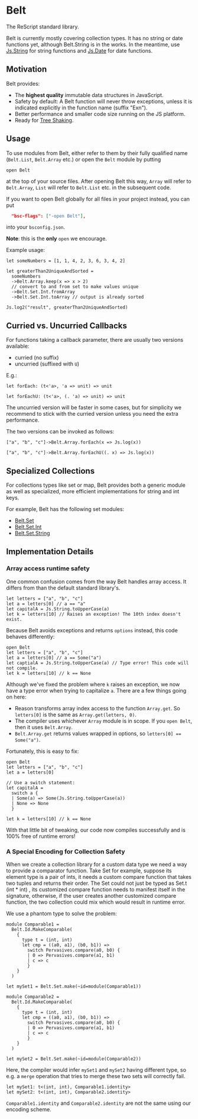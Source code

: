 # Belt

The ReScript standard library.

Belt is currently mostly covering collection types. It has no string or date functions yet, although Belt.String is in the works. In the meantime, use [Js.String](js/string) for string functions and [Js.Date](js/date) for date functions.

## Motivation

Belt provides:

- The **highest quality** immutable data structures in JavaScript.
- Safety by default: A Belt function will never throw exceptions, unless it is
  indicated explicitly in the function name (suffix "Exn").
- Better performance and smaller code size running on the JS platform.
- Ready for [Tree Shaking](https://webpack.js.org/guides/tree-shaking/).

## Usage

To use modules from Belt, either refer to them by their fully qualified name (`Belt.List`, `Belt.Array` etc.) or open the `Belt` module by putting

```
open Belt
```

at the top of your source files. After opening Belt this way, `Array` will refer to `Belt.Array`, `List` will refer to `Belt.List` etc. in the subsequent code.

If you want to open Belt globally for all files in your project instead, you can put

```json
  "bsc-flags": ["-open Belt"],
```

into your `bsconfig.json`.

**Note**: this is the **only** `open` we encourage.

Example usage:

```
let someNumbers = [1, 1, 4, 2, 3, 6, 3, 4, 2]

let greaterThan2UniqueAndSorted =
  someNumbers
  ->Belt.Array.keep(x => x > 2)
  // convert to and from set to make values unique
  ->Belt.Set.Int.fromArray
  ->Belt.Set.Int.toArray // output is already sorted

Js.log2("result", greaterThan2UniqueAndSorted)
```

## Curried vs. Uncurried Callbacks

For functions taking a callback parameter, there are usually two versions
available:

- curried (no suffix)
- uncurried (suffixed with `U`)

E.g.:

```
let forEach: (t<'a>, 'a => unit) => unit

let forEachU: (t<'a>, (. 'a) => unit) => unit
```

The uncurried version will be faster in some cases, but for simplicity we recommend to stick with the curried version unless you need the extra performance.

The two versions can be invoked as follows:

```
["a", "b", "c"]->Belt.Array.forEach(x => Js.log(x))

["a", "b", "c"]->Belt.Array.forEachU((. x) => Js.log(x))
```

## Specialized Collections

For collections types like set or map, Belt provides both a generic module as well as specialized, more efficient implementations for string and int keys.

For example, Belt has the following set modules:

- [Belt.Set](belt/set)
- [Belt.Set.Int](belt/set-int)
- [Belt.Set.String](belt/set-string)

## Implementation Details

### Array access runtime safety

One common confusion comes from the way Belt handles array access. It differs from than the default standard library's.

```
let letters = ["a", "b", "c"]
let a = letters[0] // a == "a"
let capitalA = Js.String.toUpperCase(a)
let k = letters[10] // Raises an exception! The 10th index doesn't exist.
```

Because Belt avoids exceptions and returns `options` instead, this code behaves differently:

```
open Belt
let letters = ["a", "b", "c"]
let a = letters[0] // a == Some("a")
let captialA = Js.String.toUpperCase(a) // Type error! This code will not compile.
let k = letters[10] // k == None
```

Although we've fixed the problem where `k` raises an exception, we now have a type error when trying to capitalize `a`. There are a few things going on here:

- Reason transforms array index access to the function `Array.get`. So `letters[0]` is the same as `Array.get(letters, 0)`.
- The compiler uses whichever `Array` module is in scope. If you `open Belt`, then it uses `Belt.Array`.
- `Belt.Array.get` returns values wrapped in options, so `letters[0] == Some("a")`.

Fortunately, this is easy to fix:

```res example
open Belt
let letters = ["a", "b", "c"]
let a = letters[0]

// Use a switch statement:
let capitalA =
  switch a {
  | Some(a) => Some(Js.String.toUpperCase(a))
  | None => None
  }

let k = letters[10] // k == None
```

With that little bit of tweaking, our code now compiles successfully and is 100% free of runtime errors!

### A Special Encoding for Collection Safety

When we create a collection library for a custom data type we need a way to provide a comparator function. Take Set for example, suppose its element type is a pair of ints, it needs a custom compare function that takes two tuples and returns their order. The Set could not just be typed as Set.t (int \* int) , its customized compare function needs to manifest itself in the signature, otherwise, if the user creates another customized compare function, the two collection could mix which would result in runtime error.

We use a phantom type to solve the problem:

```
module Comparable1 =
  Belt.Id.MakeComparable(
    {
      type t = (int, int)
      let cmp = ((a0, a1), (b0, b1)) =>
        switch Pervasives.compare(a0, b0) {
        | 0 => Pervasives.compare(a1, b1)
        | c => c
        }
    }
  )

let mySet1 = Belt.Set.make(~id=module(Comparable1))

module Comparable2 =
  Belt.Id.MakeComparable(
    {
      type t = (int, int)
      let cmp = ((a0, a1), (b0, b1)) =>
        switch Pervasives.compare(a0, b0) {
        | 0 => Pervasives.compare(a1, b1)
        | c => c
        }
    }
  )

let mySet2 = Belt.Set.make(~id=module(Comparable2))
```

Here, the compiler would infer `mySet1` and `mySet2` having different type, so e.g. a `merge` operation that tries to merge these two sets will correctly fail.

```
let mySet1: t<(int, int), Comparable1.identity>
let mySet2: t<(int, int), Comparable2.identity>
```

`Comparable1.identity` and `Comparable2.identity` are not the same using our encoding scheme.

